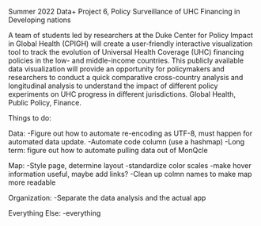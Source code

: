 Summer 2022 Data+ Project 6, Policy Surveillance of UHC Financing in Developing nations

A team of students led by researchers at the Duke Center for Policy Impact in Global Health (CPIGH) will create a user-friendly interactive visualization tool to track the evolution of Universal Health Coverage (UHC) financing policies in the low- and middle-income countries. This publicly available data visualization will provide an opportunity for policymakers and researchers to conduct a quick comparative cross-country analysis and longitudinal analysis to understand the impact of different policy experiments on UHC progress in different jurisdictions. Global Health, Public Policy, Finance.

Things to do:

Data:
-Figure out how to automate re-encoding as UTF-8, must happen for automated data update.
-Automate code column (use a hashmap)
-Long term: figure out how to automate pulling data out of MonQcle

Map:
-Style page, determine layout
-standardize color scales
-make hover information useful, maybe add links?
-Clean up colmn names to make map more readable

Organization:
-Separate the data analysis and the actual app

Everything Else:
-everything
